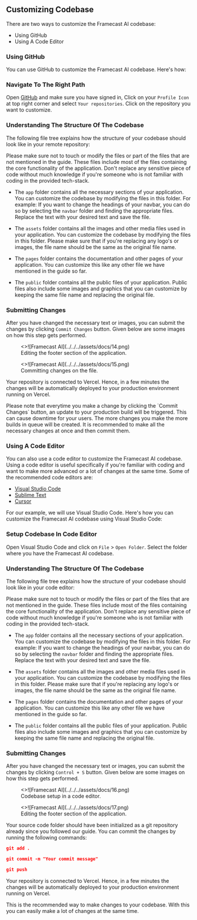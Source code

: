 ## Customizing Codebase


There are two ways to customize the Framecast AI codebase:

- Using GitHub
- Using A Code Editor

### Using GitHub

You can use GitHub to customize the Framecast AI codebase. Here's how:

 
<Steps>

### Navigate To The Right Path

Open [GitHub](https://github.com) and make sure you have signed in, Click on your `Profile Icon` at top right corner
and select `Your repositories`. Click on the repository you want to customize.

### Understanding The Structure Of The Codebase

The following file tree explains how the structure of your codebase should look like in your remote repository:

<FileTree>
  <FileTree.Folder name="app">
    <FileTree.File name="other files" />
  </FileTree.Folder>
  <FileTree.Folder name="assets">
    <FileTree.File name="other files" />
  </FileTree.Folder>
  <FileTree.Folder name="components">
    <FileTree.File name="other files" />
  </FileTree.Folder>
  <FileTree.Folder name="lib">
    <FileTree.File name="other files" />
  </FileTree.Folder>
  <FileTree.Folder name="pages">
    <FileTree.File name="other files" />
  </FileTree.Folder>
  <FileTree.Folder name="public">
    <FileTree.File name="other files" />
  </FileTree.Folder>
  <FileTree.Folder name="supabase">
    <FileTree.File name="other files" />
  </FileTree.Folder>
  <FileTree.Folder name="types">
    <FileTree.File name="other files" />
  </FileTree.Folder>
  <FileTree.File name=".gitignore" />
  <FileTree.File name="README.md" />
  <FileTree.File name="bun.lockb" />
  <FileTree.File name="components.json" />
  <FileTree.File name="middleware.ts" />
  <FileTree.File name="next.config.js" />
  <FileTree.File name="package-lock.json" />
  <FileTree.File name="package.json" />
  <FileTree.File name="postcss.config.js" />
  <FileTree.File name="tailwind.config.js" />
  <FileTree.File name="theme.config.jsx" />
  <FileTree.File name="tsconfig.json" />
</FileTree>

<Callout type="error">
  Please make sure not to touch or modify the files or part of the files that
  are not mentioned in the guide. These files include most of the files
  containing the core functionality of the application. Don't replace any
  sensitive piece of code without much knowledge if you're someone who is not
  familiar with coding in the provided tech-stack.
</Callout>

- The `app` folder contains all the necessary sections of your application. You can customize the codebase by
  modifying the files in this folder. For example: If you want to change the headings of your navbar, you can do so by
  selecting the `navbar` folder and finding the appropriate files. Replace the text with your desired text and save the
  file.

- The `assets` folder contains all the images and other media files used in your application. You can customize the
  codebase by modifying the files in this folder. Please make sure that if you're replacing any logo's or images, the
  file name should be the same as the original file name.

- The `pages` folder contains the documentation and other pages of your application. You can customize this like any
  other file we have mentioned in the guide so far.

- The `public` folder contains all the public files of your application. Public files also include some images
  and graphics that you can customize by keeping the same file name and replacing the original file.

### Submitting Changes

After you have changed the necessary text or images, you can submit the changes by clicking `Commit Changes` button.
Given below are some images on how this step gets performed.

<figure>
  <>![Framecast AI](../../../assets/docs/14.png)</>
  <figcaption>Editing the footer section of the application.</figcaption>
</figure>

<figure>
  <>![Framecast AI](../../../assets/docs/15.png)</>
  <figcaption>Committing changes on the file.</figcaption>
</figure>

Your repository is connected to Vercel. Hence, in a few minutes the changes will be automatically deployed to your
production environment running on Vercel.

<Callout type="warning">
  Please note that everytime you make a change by clicking the `Commit Changes`
  button, an update to your production build will be triggered. This can cause
  downtime for your users. The more changes you make the more builds in queue
  will be created. It is recommended to make all the necessary changes at once
  and then commit them.
</Callout>

</Steps>

### Using A Code Editor

You can also use a code editor to customize the Framecast AI codebase. Using a code editor is useful specifically
if you're familiar with coding and want to make more advanced or a lot of changes at the same time. Some of the
recommended code editors are:

- [Visual Studio Code](https://code.visualstudio.com/)
- [Sublime Text](https://www.sublimetext.com/)
- [Cursor](https://www.cursor.com/)

For our example, we will use Visual Studio Code. Here's how you can customize the Framecast AI codebase using Visual
Studio Code:

<Steps>

### Setup Codebase In Code Editor

Open Visual Studio Code and click on `File` > `Open Folder`. Select the folder where you have the Framecast AI
codebase.

### Understanding The Structure Of The Codebase

The following file tree explains how the structure of your codebase should look like in your code editor:

<FileTree>
  <FileTree.Folder name="app">
    <FileTree.File name="other files" />
  </FileTree.Folder>
  <FileTree.Folder name="assets">
    <FileTree.File name="other files" />
  </FileTree.Folder>
  <FileTree.Folder name="components">
    <FileTree.File name="other files" />
  </FileTree.Folder>
  <FileTree.Folder name="lib">
    <FileTree.File name="other files" />
  </FileTree.Folder>
  <FileTree.Folder name="pages">
    <FileTree.File name="other files" />
  </FileTree.Folder>
  <FileTree.Folder name="public">
    <FileTree.File name="other files" />
  </FileTree.Folder>
  <FileTree.Folder name="supabase">
    <FileTree.File name="other files" />
  </FileTree.Folder>
  <FileTree.Folder name="types">
    <FileTree.File name="other files" />
  </FileTree.Folder>
  <FileTree.File name=".gitignore" />
  <FileTree.File name="README.md" />
  <FileTree.File name="bun.lockb" />
  <FileTree.File name="components.json" />
  <FileTree.File name="middleware.ts" />
  <FileTree.File name="next.config.js" />
  <FileTree.File name="package-lock.json" />
  <FileTree.File name="package.json" />
  <FileTree.File name="postcss.config.js" />
  <FileTree.File name="tailwind.config.js" />
  <FileTree.File name="theme.config.jsx" />
  <FileTree.File name="tsconfig.json" />
</FileTree>

<Callout type="error">
  Please make sure not to touch or modify the files or part of the files that
  are not mentioned in the guide. These files include most of the files
  containing the core functionality of the application. Don't replace any
  sensitive piece of code without much knowledge if you're someone who is not
  familiar with coding in the provided tech-stack.
</Callout>

- The `app` folder contains all the necessary sections of your application. You can customize the codebase by
  modifying the files in this folder. For example: If you want to change the headings of your navbar, you can do so by
  selecting the `navbar` folder and finding the appropriate files. Replace the text with your desired text and save the
  file.

- The `assets` folder contains all the images and other media files used in your application. You can customize the
  codebase by modifying the files in this folder. Please make sure that if you're replacing any logo's or images, the
  file name should be the same as the original file name.

- The `pages` folder contains the documentation and other pages of your application. You can customize this like any
  other file we have mentioned in the guide so far.

- The `public` folder contains all the public files of your application. Public files also include some images
  and graphics that you can customize by keeping the same file name and replacing the original file.

### Submitting Changes

After you have changed the necessary text or images, you can submit the changes by clicking `Control + S` button.
Given below are some images on how this step gets performed.

<figure>
  <>![Framecast AI](../../../assets/docs/16.png)</>
  <figcaption>Codebase setup in a code editor.</figcaption>
</figure>

<figure>
  <>![Framecast AI](../../../assets/docs/17.png)</>
  <figcaption>Editing the footer section of the application.</figcaption>
</figure>

Your source code folder should have been initialized as a git repository already since you followed our guide.
You can commit the changes by running the following commands:

```json filename=terminal copy
git add .
```

```json filename=terminal copy
git commit -m "Your commit message"
```

```json filename=terminal copy
git push
```

Your repository is connected to Vercel. Hence, in a few minutes the changes will be automatically deployed to your production environment running on Vercel.

<Callout type="info">
  This is the recommended way to make changes to your codebase. With this you
  can easily make a lot of changes at the same time.
</Callout>

</Steps>
